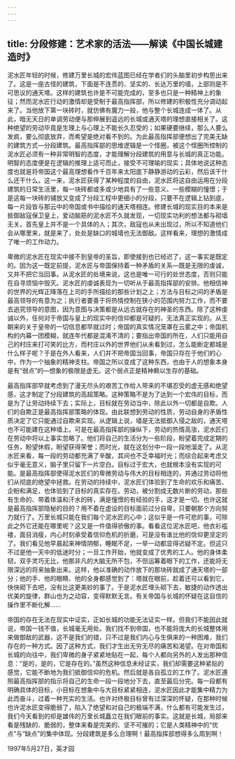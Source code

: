 ```yaml
---
---
---
```

title: 分段修建：艺术家的活法——解读《中国长城建造时》
---




泥水匠年轻的时候，修建万里长城的宏伟蓝图已经在学者们的头脑里初步构思出来了。这是一座古怪的建筑，下面是不连贯的、坚实的、长达万里的墙，上部则是不可思议的通天塔。这样的建筑也许是不可能完成的，至多也只是一种精神上的象征；然而泥水匠行动的激情却是受制于最高指挥部，所以修建的积极性充分调动起来了。当他放下第一块砖时，就仿佛有魔力一般，他与整个长城连成一体了。从此，暗无天日的单调劳动便与那伸展到遥远的长城或通天塔的理想直接相关了。这种绝望的劳动毕竟是生理上与心理上不能长久忍受的；如果硬要继续，那么人要么发疯，要么彻底放弃，而希望是绝对看不到的。为此最高指挥部便想出了完美无缺的建筑方式—分段建筑。最高指挥部的思维逻辑是一个怪圈，被这个怪圈所控制的泥水匠必须有一种非常明智的态度，才能理解分段建筑的用意与长城的真正功能。明智的态度便是在逻辑的推理上适可而止，接受不可理喻的现实；具体地说这种态度也就是将帝国这个最高理想看作千百年来太阳底下静静游动的云彩，然后该干什么还干什么。这一来，泥水匠获得了某种程度的自由，泥水匠将这自由运用在分段建筑的日常生活里，每一块砖都或多或少地具有了一些意义、一些模糊的憧憬；于是这每一块砖的铺放又变成了分段工程中更细小的分段，只要不在逻辑上钻到底，每一片段皆与那云中的帝国或书中描绘的通天塔相连。修建长城的现实目的本来是抵御敌寇保卫皇上，爱动脑筋的泥水匠不久就发现，一切现实功利的想法都与砌墙无关。首先皇上并不是一个具体的人；其次，敌寇也从未出现过，所以不知道他们会从哪里来，就是来了，处处是缺口的城墙也无法御敌。这样看来，理想的激情成了唯一的工作动力。

卑微的泥水匠在现实中接不到皇帝的圣旨，即使接到也已经迟了，这一事实是既定的。因为这一既定前提，泥水匠与帝国保持着一种矛盾的关系—既是无限的虔诚，又并不把它当回事。从泥水匠的处境来说，这也是唯一可行的处世态度，否则只能在自寻烦恼中毁灭。泥水匠的虔诚表现为一切听从于最高指挥部的安排。他相信神的世界的光辉正降落在上司的手所描绘的那些计划之上；方法与目标之间的矛盾是最高领导的有意为之；执行者要善于将热情控制在狭小的范围内努力工作，而不要去追究领导的意图，因为意图与决策都是从远古就存在的神圣的东西。除了这种虔诚以外，任何对于帝国与皇上的现实中的信仰都是可疑的，无法真正实现的。从王朝来的关于皇帝的一切信息都早就过时；帝国的真实情况笼罩在云雾之中；帝国机构的内幕一团模糊，就连年代都是混淆不清的；要指出帝国的所在，人们只能用自己的村庄来打可笑的比方，而村庄以外的世界他们从未看到过，怎么能断定都城是什么样子呢？于是在外人看来，人们并不把帝国当回事，帝国只存在于他们的心中，作为一个抽象的精神支柱。帝国之所以变成了这种东西，也由于人的想象本身是有“弱点”的—想象的极限是虚无。这个弱点正是精神赖以生存的基础。

最高指挥部早就考虑到了漫无尽头的艰苦工作给人带来的不堪忍受的虚无感和绝望感，这才制定了分段建筑的高超策略。这种策略不是为了达到一个宏伟的目标，而是为了让劳动持续下去；实际上，目标就在劳动当中，除此以外一切都是自欺。人们的自欺正是最高指挥部策略的体现。由此联想到劳动的性质，劳动自身的矛盾性质决定了它只能通过自欺来实现。从逻辑上说，墙是无法抵御入侵之敌的，通天塔也不可能建在这种墙上。可是在最高指挥部的操纵下，劳动的热情高涨，泥水匠们在劳动中将以上事实忽略了。他们将自己的生活分为一些阶段，盼望着完成定期的任务，盼望休假，盼望获得荣誉；而时光，就在这划分中一段一段地溜走了。从泥水匠来看，每一段的劳动都充满了辛酸，其间也不乏幸福时光；而综合起来考虑又似乎毫无意义，脑子里只留下一片空白。目标过于宏大，也就根本没有实现的可能。是最高指挥部使得泥水匠们的卑微劳动与伟大的目标相连的，并通过劳动将他们从彻底的绝望中拯救。在劳动的持续中，泥水匠们体验到了生命的欢乐和痛苦、企盼和满足，也体验到了目标的真实存在。劳动，被分割成无数片断的劳动，那些有生命的、带着体温和汗水的砖，满是憧憬的有经验的手，这才是一切。也许这就是最高指挥部隐秘的目的？用不着在虚设的目标面前过分自卑，只要朝那个方向努力就行了。万里长城只能在我们每个泥水匠的心中；这似乎是一件可悲的事，可除此之外它还能在哪里呢？这又是一件值得骄傲的事。看看这位泥水匠吧，他衣衫褴褛，面目消瘦，内心时刻承受着信仰危机的折磨，可是没有谁比他的信仰更坚定的了。我们看见他早晨起来神情阴郁，睡眠不足，一举一动都显得迟疑不定。但这只不过是他一天中的低迷时分；一旦工作开始，他就变成了优秀的工人。他的身体柔韧，双手灵巧无比，他那非凡的大脑无所不包，不但运筹着眼下的工作，还能将无限深远的将来抽象出来。这样，他以准确的动作放下的那块砖就成了通天塔的一部分；他的手、他的眼睛、他的全身都感觉到了：塔就在眼前，趁着还可以看到它，快快砌下去吧，没有比这更美妙的事了。于是泥水匠埋头砌下去，敏捷的动作透出优美的旋律，群山也为之动容，变得默默无言。有关帝国与长城的怀疑在这自信的操作里不断化解……

帝国的存在无法在现实中证实，正如长城的功能无法证实一样。但我们不能因此就说，帝国一钱不值，长城毫无用处。我们找不到帝国，也不能将庞大的长城整体用来做御敌的武器，这不是我们的错，只不过是我们内心与生俱来的一种困难，我们存在的一种方式。因了这种方式，我们才生出无穷无尽的痛苦和渴望。在对帝国和长城的向往中，我们卑微的身子紧紧地贴在一起，每个人都向另外的人发出那种信息：“是的，是的，它是存在的。”虽然这种信息未经证实，我们却需要这种紧贴的感觉，它能不断地为我们抵御信仰的危机。然后就是各自孤立的工作了。泥水匠遵照最高指挥部的指示将自己的生命一段一段地分下去，直至最后分完。每一段都有明确具体的目标，小目标在想象中与大目标紧紧相连，泥水匠因此才能集中精力为此而奋斗，过着一种充实的生活。也许对终极目标曾有过深深的怀疑，在那种时候也许泥水匠变得脆弱了，陷入了绝望和对自己的极端不满，什么都有可能发生过，我们今天看到的却是雄伟的万里长城矗立在我们眼前的事实。这就是长城，局部来看是残缺的、脆弱的，整体来看是完美的、坚不可摧的；它是人类精神中的“优点”与“缺点”的集中体现。分段建筑是多么合理啊！最高指挥部想得多么周到啊！

1997年5月27日，英才园